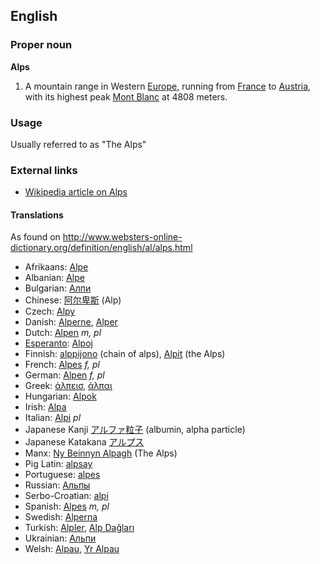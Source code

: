 ==English==
===Proper noun===
'''Alps'''
#A mountain range in Western [[Europe]], running from [[France]] to [[Austria]], with its highest peak [[Mont Blanc]] at 4808 meters.
===Usage===
Usually referred to as "The Alps"
===External links===
*[[w:Alps|Wikipedia article on Alps]]

====Translations====
As found on http://www.websters-online-dictionary.org/definition/english/al/alps.html
*Afrikaans: [[Alpe]]
*Albanian: [[Alpe]]
*Bulgarian: [[Алпи]]
*Chinese: [[阿尔卑斯]] (Alp)
*Czech: [[Alpy]]
*Danish: [[Alperne]], [[Alper]]
*Dutch: [[Alpen]] ''m, pl''
*[[Esperanto]]: [[Alpoj]]
*Finnish: [[alppijono]] (chain of alps), [[Alpit]] (the Alps)
*French: [[Alpes]] ''f, pl''
*German: [[Alpen]] ''f, pl''
*Greek: [[άλπεισ]], [[άλπαι]]
*Hungarian: [[Alpok]]
*Irish: [[Alpa]]
*Italian: [[Alpi]] ''pl''
*Japanese Kanji [[アルファ粒子]] (albumin, alpha particle)
*Japanese Katakana [[アルプス]] 	 	 
*Manx: [[Ny Beinnyn Alpagh]] (The Alps)
*Pig Latin: [[alpsay]]
*Portuguese: [[alpes]]
*Russian: [[Альпы]]
*Serbo-Croatian: [[alpi]]
*Spanish: [[Alpes]] ''m, pl''
*Swedish: [[Alperna]]
*Turkish: [[Alpler]], [[Alp Dağları]]
*Ukrainian: [[Альпи]]
*Welsh: [[Alpau]], [[Yr Alpau]]